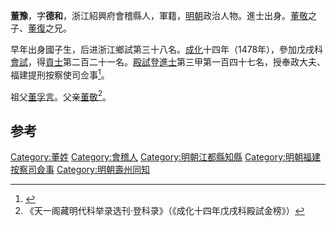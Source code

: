 '''董豫'''，字'''德和'''，浙江紹興府會稽縣人，軍籍，[[明朝|明朝]]政治人物。進士出身。[[董敬|董敬]]之子、[[董復|董復]]之兄。

早年出身國子生，后进浙江鄉試第三十八名。[[成化|成化]]十四年（1478年），參加戊戌科[[會試|會試]]，得[[貢士|貢士]]第二百二十一名。[[殿試|殿試]]登[[進士|進士]]第三甲第一百四十七名，授奉政大夫、福建提刑按察使司佥事<ref>{{cite news|title=《绍兴市志 卷44 第二章  历代进士名录》|url=http://www.sxlib.com:8080/web/gycslou/sxsz/44z2.htm|accessdate=2013-07-25|newspaper=绍兴图书馆|deadurl=yes|archiveurl=https://archive.is/20120914053252/http://www.sxlib.com:8080/web/gycslou/sxsz/44z2.htm|archivedate=2012-09-14}}</ref>。

祖父[[董孚言|董孚言]]。父亲[[董敬|董敬]]<ref>《天一阁藏明代科举录选刊·登科录》（《成化十四年戊戌科殿試金榜》）</ref>。

==参考==
{{reflist}}

{{start box}}
{{s-off}}
{{s-before|[[陸愈|陸愈]]}}
{{s-title|明朝江都縣知縣|1480年－1484年}}
{{s-after|[[殷斆|殷斆]]}}
{{end box}}

{{明朝人物小作品}}
{{成化十四年戊戌科殿試金榜}}

[[Category:董姓|Category:董姓]]
[[Category:會稽人|Category:會稽人]]
[[Category:明朝江都縣知縣|Category:明朝江都縣知縣]]
[[Category:明朝福建按察司僉事|Category:明朝福建按察司僉事]]
[[Category:明朝壽州同知|Category:明朝壽州同知]]